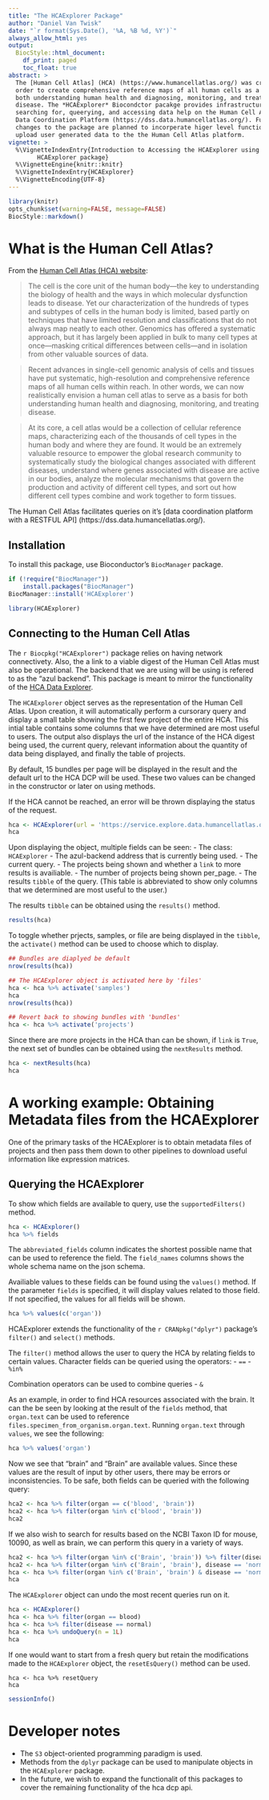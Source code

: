 ```yaml
---
title: "The HCAExplorer Package"
author: "Daniel Van Twisk"
date: "`r format(Sys.Date(), '%A, %B %d, %Y')`"
always_allow_html: yes
output:
  BiocStyle::html_document:
    df_print: paged
    toc_float: true
abstract: >
  The [Human Cell Atlas] (HCA) (https://www.humancellatlas.org/) was created in
  order to create comprehensive reference maps of all human cells as a basis for
  both understanding human health and diagnosing, monitoring, and treating
  disease. The *HCAExplorer* Biocondctor pacakge provides infrastructure for
  searching for, queerying, and accessing data help on the Human Cell Atlas's
  Data Coordination Platform (https://dss.data.humancellatlas.org/). Further
  changes to the package are planned to incorperate higer level functionality to
  upload user generated data to the the Human Cell Atlas platform.
vignette: >
  %\VignetteIndexEntry{Introduction to Accessing the HCAExplorer using the
        HCAExplorer package}
  %\VignetteEngine{knitr::knitr}
  %\VignetteIndexEntry{HCAExplorer}
  %\VignetteEncoding{UTF-8}
---
```


```r
library(knitr)
opts_chunk$set(warning=FALSE, message=FALSE)
BiocStyle::markdown()
```


# What is the Human Cell Atlas?

From the [Human Cell Atlas (HCA) website](https://www.humancellatlas.org/):

> The cell is the core unit of the human body—the key to understanding the
biology of health and the ways in which molecular dysfunction leads to disease.
Yet our characterization of the hundreds of types and subtypes of cells in the
human body is limited, based partly on techniques that have limited resolution
and classifications that do not always map neatly to each other. Genomics has
offered a systematic approach, but it has largely been applied in bulk to many
cell types at once—masking critical differences between cells—and in isolation
from other valuable sources of data.

> Recent advances in single-cell genomic analysis of cells and tissues have put
systematic, high-resolution and comprehensive reference maps of all human cells
within reach. In other words, we can now realistically envision a human cell
atlas to serve as a basis for both understanding human health and diagnosing,
monitoring, and treating disease.

> At its core, a cell atlas would be a collection of cellular reference maps,
characterizing each of the thousands of cell types in the human body and where
they are found. It would be an extremely valuable resource to empower the global
research community to systematically study the biological changes associated
with different diseases, understand where genes associated with disease are
active in our bodies, analyze the molecular  mechanisms that govern the
production and activity of different cell types, and sort out how different cell
types combine and work together to form tissues.

The Human Cell Atlas facilitates queries on it's [data coordination platform with
a RESTFUL API] (https://dss.data.humancellatlas.org/).

## Installation

To install this package, use Bioconductor's `BiocManager` package.

```r
if (!require("BiocManager"))
    install.packages("BiocManager")
BiocManager::install('HCAExplorer')
```

```r
library(HCAExplorer)
```

## Connecting to the Human Cell Atlas

The `r Biocpkg("HCAExplorer")` package relies on having network
connectivety. Also, the a link to a viable digest of the Human Cell Atlas must
also be operational. The backend that we are using will be using is refered to
as the "azul backend". This package is meant to mirror the functionality of the
[HCA Data Explorer](https://data.humancellatlas.org/explore/projects).

The `HCAExplorer` object serves as the representation of the Human Cell
Atlas. Upon creation, it will automatically perform a cursorary query and
display a small table showing the first few project of the entire HCA. This
intial table contains some columns that we have determined are most useful
to users. The output also displays the url of the instance of the HCA digest
being used, the current query, relevant information about the quantity of data
being displayed, and finally the table of projects.

By default, 15 bundles per page will be displayed in the result and the
default url to the HCA DCP will be used. These two values can be changed in
the constructor or later on using methods.

If the HCA cannot be reached, an error will be thrown displaying the status of
the request.

```r
hca <- HCAExplorer(url = 'https://service.explore.data.humancellatlas.org', per_page = 15)
hca
```

Upon displaying the object, multiple fields can be seen:
- The class: `HCAExplorer`
- The azul-backend address that is currently being used.
- The current query.
- The projects being shown and whether a `link` to more results is availiable.
- The number of projects being shown per_page.
- The results `tibble` of the query. (This table is abbreviated to show only
  columns that we determined are most useful to the user.)

The results `tibble` can be obtained using the `results()` method.

```r
results(hca)
```

To toggle whether prjects, samples, or file are being displayed in the `tibble`,
the `activate()` method can be used to choose which to display.

```r
## Bundles are diaplyed be default
nrow(results(hca))

## The HCAExplorer object is activated here by 'files'
hca <- hca %>% activate('samples')
hca
nrow(results(hca))

## Revert back to showing bundles with 'bundles'
hca <- hca %>% activate('projects')
```

Since there are more projects in the HCA than can be shown, if `link` is
`True`, the next set of bundles can be obtained using the `nextResults` method.

```r
hca <- nextResults(hca)
hca
```

# A working example: Obtaining Metadata files from the HCAExplorer

One of the primary tasks of the HCAExplorer is to obtain metadata files of
projects and then pass them down to other pipelines to download useful
information like expression matrices.

## Querying the HCAExplorer

To show which fields are available to query, use the `supportedFilters()` method.

```r
hca <- HCAExplorer()
hca %>% fields
```

The `abbreviated_fields` column indicates the shortest possible name that can be
used to reference the field. The `field_names` columns shows the whole schema
name on the json schema.

Availiable values to these fields can be found using the `values()` method.
If the parameter `fields` is specified, it will display values related to those
field. If not specified, the values for all fields will be shown.

```r
hca %>% values(c('organ'))
```

HCAExplorer extends the functionality of the `r CRANpkg("dplyr")` package's `filter()`
and `select()` methods.

The `filter()` method allows the user to query the HCA by relating fields to
certain values. Character fields can be queried using the operators:
- `==`
- `%in%`

Combination operators can be used to combine queries
- `&`

As an example, in order to find HCA resources associated with the brain. It can
the be seen by looking at the result of the `fields` method, that
`organ.text` can be used to reference `files.specimen_from_organism.organ.text`.
Running `organ.text` through `values`, we see the following:

```r
hca %>% values('organ')
```

Now we see that "brain" and "Brain" are available values. Since these values are
the result of input by other users, there may be errors or inconsistencies. To
be safe, both fields can be queried with the following query:

```r
hca2 <- hca %>% filter(organ == c('blood', 'brain'))
hca2 <- hca %>% filter(organ %in% c('blood', 'brain'))
hca2
```

If we also wish to search for results based on the NCBI Taxon ID for mouse,
10090, as well as brain, we can perform this query in a variety of ways.
```r
hca2 <- hca %>% filter(organ %in% c('Brain', 'brain')) %>% filter(disease == 'normal')
hca2 <- hca %>% filter(organ %in% c('Brain', 'brain'), disease == 'normal')
hca <- hca %>% filter(organ %in% c('Brain', 'brain') & disease == 'normal')
hca
```

The `HCAExplorer` object can undo the most recent queries run on it.

```r
hca <- HCAExplorer()
hca <- hca %>% filter(organ == blood)
hca <- hca %>% filter(disease == normal)
hca <- hca %>% undoQuery(n = 1L)
hca
```

If one would want to start from a fresh query but retain the modifications made
to the `HCAExplorer` object, the `resetEsQuery()` method can be used.

```
hca <- hca %>% resetQuery
hca
```

```r
sessionInfo()
```

# Developer notes

- The `S3` object-oriented programming paradigm is used.
- Methods from the `dplyr` package can be used to manipulate objects in the
`HCAExplorer` package.
- In the future, we wish to expand the functionalit of this packages to cover
the remaining functionality of the hca dcp api.

